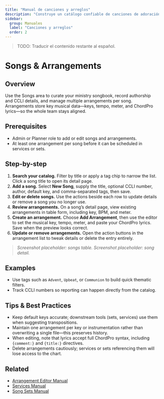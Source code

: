 ```yaml
---
title: "Manual de canciones y arreglos"
description: "Construye un catálogo confiable de canciones de adoración y mantén los arreglos sincronizados."
sidebar:
  group: Manuales
  label: "Canciones y arreglos"
  order: 2
---
```

> TODO: Traducir el contenido restante al español.

# Songs & Arrangements

## Overview
Use the Songs area to curate your ministry songbook, record authorship and CCLI details, and manage multiple arrangements per song. Arrangements store key musical data—keys, tempo, meter, and ChordPro lyrics—so the whole team stays aligned.

## Prerequisites
- Admin or Planner role to add or edit songs and arrangements.
- At least one arrangement per song before it can be scheduled in services or sets.

## Step-by-step
1. **Search your catalog.** Filter by title or apply a tag chip to narrow the list. Click a song title to open its detail page.
2. **Add a song.** Select **New Song**, supply the title, optional CCLI number, author, default key, and comma-separated tags, then save.
3. **Edit or delete songs.** Use the actions beside each row to update details or remove a song you no longer use.
4. **Review arrangements.** On a song’s detail page, view existing arrangements in table form, including key, BPM, and meter.
5. **Create an arrangement.** Choose **Add Arrangement**, then use the editor to set the musical key, tempo, meter, and paste your ChordPro lyrics. Save when the preview looks correct.
6. **Update or remove arrangements.** Open the action buttons in the arrangement list to tweak details or delete the entry entirely.

> _Screenshot placeholder: songs table._
> _Screenshot placeholder: song detail._

## Examples
- Use tags such as `Advent`, `Upbeat`, or `Communion` to build quick thematic filters.
- Track CCLI numbers so reporting can happen directly from the catalog.

## Tips & Best Practices
- Keep default keys accurate; downstream tools (sets, services) use them when suggesting transpositions.
- Maintain one arrangement per key or instrumentation rather than overwriting a single file—this preserves history.
- When editing, note that lyrics accept full ChordPro syntax, including `{comment:}` and `{title:}` directives.
- Delete arrangements cautiously; services or sets referencing them will lose access to the chart.

## Related
- [Arrangement Editor Manual](./arrangement-editor)
- [Services Manual](./services)
- [Song Sets Manual](./song-sets)
